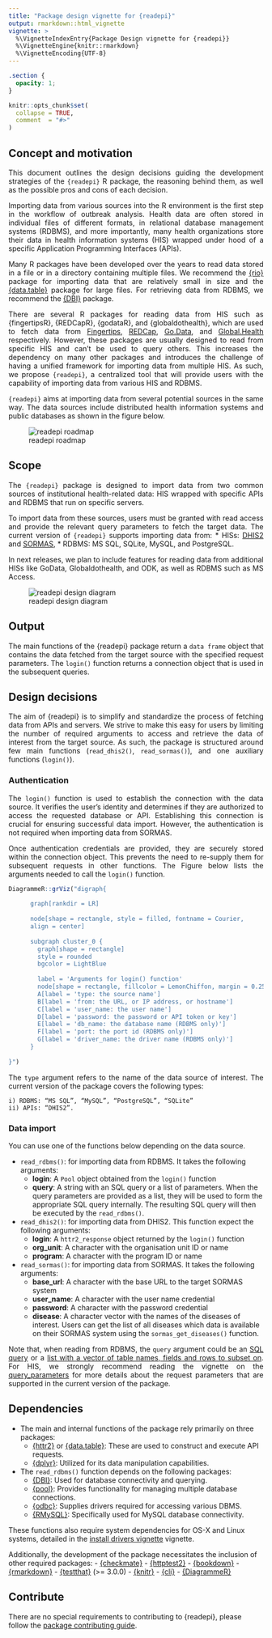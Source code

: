 ```yaml
---
title: "Package design vignette for {readepi}"
output: rmarkdown::html_vignette
vignette: >
  %\VignetteIndexEntry{Package Design vignette for {readepi}}
  %\VignetteEngine{knitr::rmarkdown}
  %\VignetteEncoding{UTF-8}
---
```


```css
.section {
  opacity: 1;
}
```

```r
knitr::opts_chunk$set(
  collapse = TRUE,
  comment  = "#>"
)
```

## Concept and motivation

::: {style="text-align: justify;"}

This document outlines the design decisions guiding the development strategies 
of the `{readepi}` R package, the reasoning behind them, as well as the 
possible pros and cons of each decision.

Importing data from various sources into the R environment is the first step 
in the workflow of outbreak analysis. Health data are often stored in 
individual files of different formats, in relational database management 
systems (RDBMS), and more importantly, many health organizations store their 
data in health information systems (HIS) wrapped under hood of a specific 
Application Programming Interfaces (APIs).

Many R packages have been developed over the years to read data stored in a 
file or in a directory containing multiple files. We recommend the 
[{rio}](http://gesistsa.github.io/rio/) package for importing data 
that are relatively small in size and the 
[{data.table}](https://cran.r-project.org/web/packages/data.table/vignettes/) 
package for large files. For retrieving data from RDBMS, we recommend the 
[{DBI}](https://dbi.r-dbi.org/) package.

There are several R packages for reading data from HIS such as {fingertipsR}, 
{REDCapR}, {godataR}, and {globaldothealth}, which are used to fetch data from 
[Fingertips](https://fingertips.phe.org.uk/), 
[REDCap](https://projectredcap.org/software/), 
[Go.Data](https://www.who.int/tools/godata), and 
[Global.Health](https://global.health/) respectively. However, these packages 
are usually designed to read from specific HIS and can't be used to query 
others. This increases the dependency on many other packages and introduces 
the challenge of having a unified framework for importing data from multiple 
HIS. As such, we propose `{readepi}`, a centralized tool that will provide 
users with the capability of importing data from various HIS and RDBMS.

`{readepi}` aims at importing data from several potential sources in the same
way. The data sources include distributed health information systems and public
databases as shown in the figure below.
:::

![readepi roadmap](../man/figures/roadmap_readepi.drawio.svg)

## Scope

::: {style="text-align: justify;"}

The `{readepi}` package is designed to import data from two common sources of 
institutional health-related data: HIS wrapped with specific APIs and 
RDBMS that run on specific servers.

To import data from these sources, users must be granted with read access and
provide the relevant query parameters to fetch the target data.
The current version of `{readepi}` supports importing data from:
  * HISs: [DHIS2](https://dhis2.org/) and [SORMAS](https://sormas.org/),
  * RDBMS: MS SQL, SQLite, MySQL, and PostgreSQL.

In next releases, we plan to include features for reading data from additional 
HISs like GoData, Globaldothealth, and ODK, as well as RDBMS such as MS Access.

:::

![readepi design diagram](../man/figures/readepi_design_diagram_v-0.1.0.drawio.svg)


## Output

::: {style="text-align: justify;"}
The main functions of the {readepi} package return a `data frame` object that
contains the data fetched from the target source with the specified request parameters.
The `login()` function returns a connection object that is used in the subsequent queries.
:::

## Design decisions

::: {style="text-align: justify;"}
The aim of {readepi} is to simplify and standardize the process of fetching data from APIs and servers. We strive to make this easy for users by limiting the number of required arguments to access and retrieve the data of interest from 
the target source. As such, the package is structured around few main functions (`read_dhis2()`, `read_sormas()`), and one auxiliary functions (`login()`).

### Authentication

The `login()` function is used to establish the connection with the data source. It verifies the user's identity and determines if they are authorized to access the requested database or API. Establishing this connection is crucial for ensuring successful data import. However, the authentication is not required
when importing data from SORMAS.

Once authentication credentials are provided, they are securely stored within 
the connection object. This prevents the need to re-supply them for subsequent 
requests in other functions. The Figure below lists the arguments needed to 
call the `login()` function.
:::

```r
DiagrammeR::grViz("digraph{
 
      graph[rankdir = LR]
  
      node[shape = rectangle, style = filled, fontname = Courier,
      align = center]
  
      subgraph cluster_0 {
        graph[shape = rectangle]
        style = rounded
        bgcolor = LightBlue
    
        label = 'Arguments for login() function'
        node[shape = rectangle, fillcolor = LemonChiffon, margin = 0.25]
        A[label = 'type: the source name']
        B[label = 'from: the URL, or IP address, or hostname']
        C[label = 'user_name: the user name']
        D[label = 'password: the password or API token or key']
        E[label = 'db_name: the database name (RDBMS only)']
        F[label = 'port: the port id (RDBMS only)']
        G[label = 'driver_name: the driver name (RDBMS only)']
      }
      
}")

```

::: {style="text-align: justify;"}
The `type` argument refers to the name of the data source of interest. The 
current version of the package covers the following types:

    i) RDBMS: “MS SQL”, “MySQL”, “PostgreSQL”, “SQLite”
    ii) APIs: “DHIS2”.
:::

### Data import

You can use one of the functions below depending on the data source.

* `read_rdbms()`: for importing data from RDBMS. It takes the following arguments:
  * **login**: A `Pool` object obtained from the `login()` function
  * **query**: A string with an SQL query or a list of parameters. When the
  query parameters are provided as a list, they will be used to form the
  appropriate SQL query internally. The resulting SQL query will then be
  executed by the `read_rdbms()`.
* `read_dhis2()`: for importing data from DHIS2. This function expect the following arguments:
  * **login**: A `httr2_response` object returned by the `login()` function
  * **org_unit**: A character with the organisation unit ID or name
  * **program**: A character with the program ID or name
* `read_sormas()`: for importing data from SORMAS. It takes the following arguments:
  * **base_url**: A character with the base URL to the target SORMAS system
  * **user_name**: A character with the user name credential
  * **password**: A character with the password credential
  * **disease**: A character vector with the names of the diseases of interest.
  Users can get the list of all diseases which data is available on their SORMAS
  system using the `sormas_get_diseases()` function.

::: {style="text-align: justify;"}
Note that, when reading from RDBMS, the `query` argument could be an [SQL query]{.underline} or a [list with a vector of table names, fields and rows to subset on]{.underline}.
For HIS, we strongly recommend reading the vignette on the [query_parameters](./query_parameters.Rmd) for more details about the request
parameters that are supported in the current version of the package.
:::


## Dependencies

* The main and internal functions of the package rely primarily on three packages:
  - [{httr2}](https://CRAN.R-project.org/package=httr2) or [{data.table}](https://CRAN.R-project.org/package=data.table): These are used to construct and execute API requests.
  - [{dplyr}](https://CRAN.R-project.org/package=dplyr): Utilized for its data manipulation capabilities.

* The `read_rdbms()` function depends on the following packages:
  - [{DBI}](https://CRAN.R-project.org/package=DBI): Used for database connectivity and querying.
  - [{pool}](https://CRAN.R-project.org/package=pool): Provides functionality for managing multiple database connections.
  - [{odbc}](https://CRAN.R-project.org/package=odbc): Supplies drivers required for accessing various DBMS.
  - [{RMySQL}](https://CRAN.R-project.org/package=RMySQL): Specifically used for MySQL database connectivity.

These functions also require system dependencies for OS-X and Linux systems, detailed in the [install drivers vignette](./install_drivers.Rmd) vignette.

Additionally, the development of the package necessitates the inclusion of other required packages:
- [{checkmate}](https://CRAN.R-project.org/package=checkmate)
- [{httptest2}](https://CRAN.R-project.org/package=httptest2)
- [{bookdown}](https://CRAN.R-project.org/package=bookdown)
- [{rmarkdown}](https://CRAN.R-project.org/package=rmarkdown)
- [{testthat}](https://CRAN.R-project.org/package=testthat) (>= 3.0.0)
- [{knitr}](https://CRAN.R-project.org/package=knitr)
- [{cli}](https://CRAN.R-project.org/package=cli)
- [{DiagrammeR}](https://CRAN.R-project.org/package=DiagrammeR)

## Contribute

There are no special requirements to contributing to {readepi}, please follow the [package contributing guide](https://github.com/epiverse-trace/.github/blob/main/CONTRIBUTING.md).


